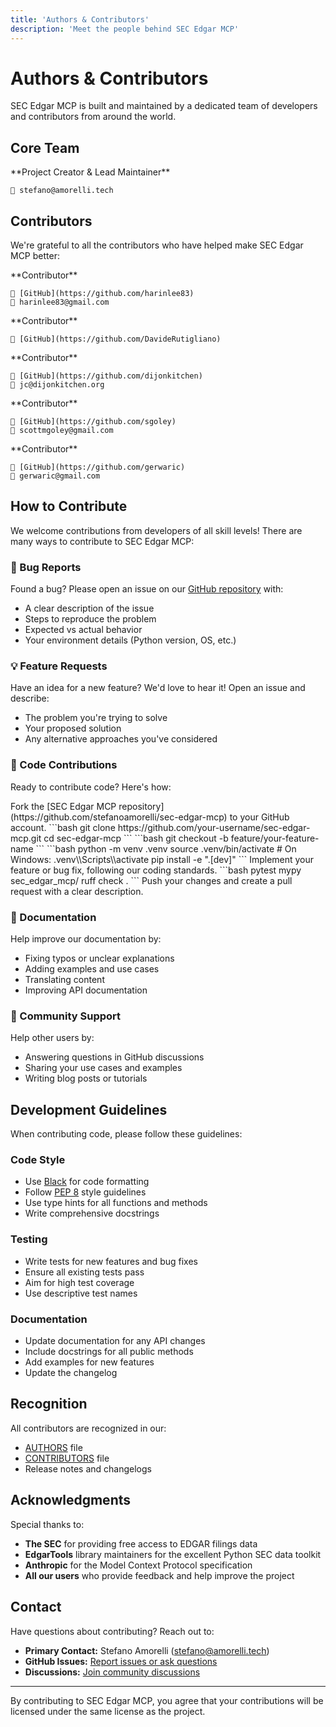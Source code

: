```yaml
---
title: 'Authors & Contributors'
description: 'Meet the people behind SEC Edgar MCP'
---
```


# Authors & Contributors

SEC Edgar MCP is built and maintained by a dedicated team of developers and contributors from around the world.

## Core Team

<CardGroup cols={1}>
  <Card title="Stefano Amorelli" icon="user" href="mailto:stefano@amorelli.tech">
    **Project Creator & Lead Maintainer**
    
    📧 stefano@amorelli.tech
  </Card>
</CardGroup>

## Contributors

We're grateful to all the contributors who have helped make SEC Edgar MCP better:

<CardGroup cols={2}>
  <Card title="Harin Lee" icon="code" href="https://github.com/harinlee83">
    **Contributor**
    
    🔗 [GitHub](https://github.com/harinlee83)  
    📧 harinlee83@gmail.com
  </Card>
  
  <Card title="Davide Rutigliano" icon="code" href="https://github.com/DavideRutigliano">
    **Contributor**
    
    🔗 [GitHub](https://github.com/DavideRutigliano)
  </Card>
  
  <Card title="JC (Jonathan Chen)" icon="code" href="https://github.com/dijonkitchen">
    **Contributor**
    
    🔗 [GitHub](https://github.com/dijonkitchen)  
    📧 jc@dijonkitchen.org
  </Card>
  
  <Card title="Scott Goley" icon="code" href="https://github.com/sgoley">
    **Contributor**
    
    🔗 [GitHub](https://github.com/sgoley)  
    📧 scottmgoley@gmail.com
  </Card>
  
  <Card title="GERWARIC" icon="code" href="https://github.com/gerwaric">
    **Contributor**
    
    🔗 [GitHub](https://github.com/gerwaric)  
    📧 gerwaric@gmail.com
  </Card>
</CardGroup>

## How to Contribute

We welcome contributions from developers of all skill levels! There are many ways to contribute to SEC Edgar MCP:

### 🐛 Bug Reports
Found a bug? Please open an issue on our [GitHub repository](https://github.com/stefanoamorelli/sec-edgar-mcp) with:
- A clear description of the issue
- Steps to reproduce the problem
- Expected vs actual behavior
- Your environment details (Python version, OS, etc.)

### 💡 Feature Requests
Have an idea for a new feature? We'd love to hear it! Open an issue and describe:
- The problem you're trying to solve
- Your proposed solution
- Any alternative approaches you've considered

### 🔧 Code Contributions
Ready to contribute code? Here's how:

<Steps>
  <Step title="Fork the repository">
    Fork the [SEC Edgar MCP repository](https://github.com/stefanoamorelli/sec-edgar-mcp) to your GitHub account.
  </Step>
  
  <Step title="Clone your fork">
    ```bash
    git clone https://github.com/your-username/sec-edgar-mcp.git
    cd sec-edgar-mcp
    ```
  </Step>
  
  <Step title="Create a feature branch">
    ```bash
    git checkout -b feature/your-feature-name
    ```
  </Step>
  
  <Step title="Set up development environment">
    ```bash
    python -m venv .venv
    source .venv/bin/activate  # On Windows: .venv\\Scripts\\activate
    pip install -e ".[dev]"
    ```
  </Step>
  
  <Step title="Make your changes">
    Implement your feature or bug fix, following our coding standards.
  </Step>
  
  <Step title="Test your changes">
    ```bash
    pytest
    mypy sec_edgar_mcp/
    ruff check .
    ```
  </Step>
  
  <Step title="Submit a pull request">
    Push your changes and create a pull request with a clear description.
  </Step>
</Steps>

### 📝 Documentation
Help improve our documentation by:
- Fixing typos or unclear explanations
- Adding examples and use cases
- Translating content
- Improving API documentation

### 💬 Community Support
Help other users by:
- Answering questions in GitHub discussions
- Sharing your use cases and examples
- Writing blog posts or tutorials

## Development Guidelines

When contributing code, please follow these guidelines:

### Code Style
- Use [Black](https://black.readthedocs.io/) for code formatting
- Follow [PEP 8](https://pep8.org/) style guidelines
- Use type hints for all functions and methods
- Write comprehensive docstrings

### Testing
- Write tests for new features and bug fixes
- Ensure all existing tests pass
- Aim for high test coverage
- Use descriptive test names

### Documentation
- Update documentation for any API changes
- Include docstrings for all public methods
- Add examples for new features
- Update the changelog

## Recognition

All contributors are recognized in our:
- [AUTHORS](https://github.com/stefanoamorelli/sec-edgar-mcp/blob/main/AUTHORS) file
- [CONTRIBUTORS](https://github.com/stefanoamorelli/sec-edgar-mcp/blob/main/CONTRIBUTORS) file
- Release notes and changelogs

## Acknowledgments

Special thanks to:
- **The SEC** for providing free access to EDGAR filings data
- **EdgarTools** library maintainers for the excellent Python SEC data toolkit
- **Anthropic** for the Model Context Protocol specification
- **All our users** who provide feedback and help improve the project

## Contact

Have questions about contributing? Reach out to:

- **Primary Contact:** Stefano Amorelli (stefano@amorelli.tech)
- **GitHub Issues:** [Report issues or ask questions](https://github.com/stefanoamorelli/sec-edgar-mcp/issues)
- **Discussions:** [Join community discussions](https://github.com/stefanoamorelli/sec-edgar-mcp/discussions)

---

<Note>
  By contributing to SEC Edgar MCP, you agree that your contributions will be licensed under the same license as the project.
</Note>